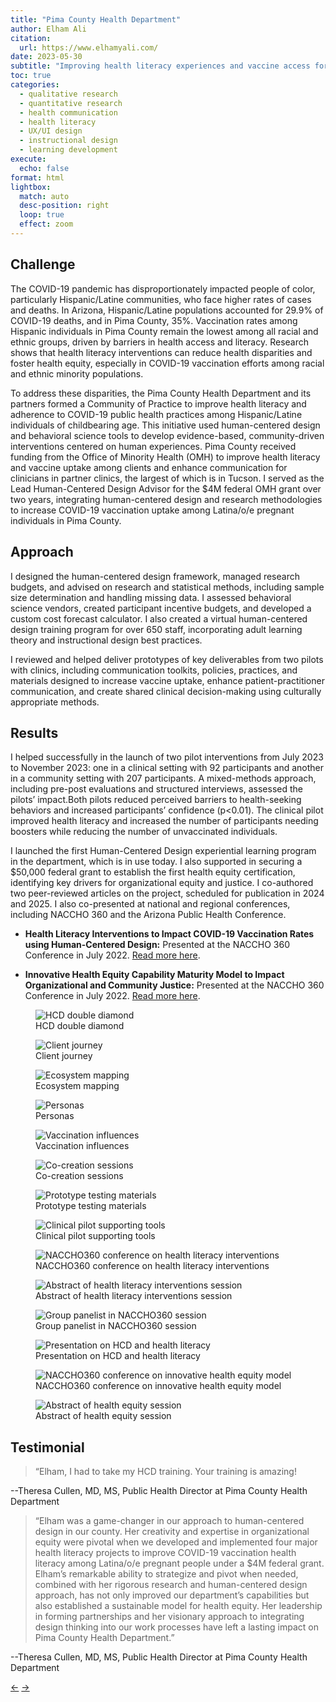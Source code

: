 ```yaml
---
title: "Pima County Health Department"
author: Elham Ali
citation:
  url: https://www.elhamyali.com/
date: 2023-05-30
subtitle: "Improving health literacy experiences and vaccine access for clients and health communication for clinicians."
toc: true
categories: 
  - qualitative research
  - quantitative research
  - health communication
  - health literacy
  - UX/UI design
  - instructional design 
  - learning development
execute: 
  echo: false
format: html
lightbox: 
  match: auto
  desc-position: right
  loop: true
  effect: zoom
---
```


## Challenge

The COVID-19 pandemic has disproportionately impacted people of color, particularly Hispanic/Latine communities, who face higher rates of cases and deaths. In Arizona, Hispanic/Latine populations accounted for 29.9% of COVID-19 deaths, and in Pima County, 35%. Vaccination rates among Hispanic individuals in Pima County remain the lowest among all racial and ethnic groups, driven by barriers in health access and literacy. Research shows that health literacy interventions can reduce health disparities and foster health equity, especially in COVID-19 vaccination efforts among racial and ethnic minority populations.

To address these disparities, the Pima County Health Department and its partners formed a Community of Practice to improve health literacy and adherence to COVID-19 public health practices among Hispanic/Latine individuals of childbearing age. This initiative used human-centered design and behavioral science tools to develop evidence-based, community-driven interventions centered on human experiences. Pima County received funding from the Office of Minority Health (OMH) to improve health literacy and vaccine uptake among clients and enhance communication for clinicians in partner clinics, the largest of which is in Tucson. I served as the Lead Human-Centered Design Advisor for the \$4M federal OMH grant over two years, integrating human-centered design and research methodologies to increase COVID-19 vaccination uptake among Latina/o/e pregnant individuals in Pima County.

## Approach

I designed the human-centered design framework, managed research budgets, and advised on research and statistical methods, including sample size determination and handling missing data. I assessed behavioral science vendors, created participant incentive budgets, and developed a custom cost forecast calculator. I also created a virtual human-centered design training program for over 650 staff, incorporating adult learning theory and instructional design best practices.

I reviewed and helped deliver prototypes of key deliverables from two pilots with clinics, including communication toolkits, policies, practices, and materials designed to increase vaccine uptake, enhance patient-practitioner communication, and create shared clinical decision-making using culturally appropriate methods.

## Results

I helped successfully in the launch of two pilot interventions from July 2023 to November 2023: one in a clinical setting with 92 participants and another in a community setting with 207 participants. A mixed-methods approach, including pre-post evaluations and structured interviews, assessed the pilots' impact.Both pilots reduced perceived barriers to health-seeking behaviors and increased participants' confidence (p\<0.01). The clinical pilot improved health literacy and increased the number of participants needing boosters while reducing the number of unvaccinated individuals.

I launched the first Human-Centered Design experiential learning program in the department, which is in use today. I also supported in securing a \$50,000 federal grant to establish the first health equity certification, identifying key drivers for organizational equity and justice. I co-authored two peer-reviewed articles on the project, scheduled for publication in 2024 and 2025. I also co-presented at national and regional conferences, including NACCHO 360 and the Arizona Public Health Conference.

-   **Health Literacy Interventions to Impact COVID-19 Vaccination Rates using Human-Centered Design:** Presented at the NACCHO 360 Conference in July 2022. [Read more here](https://www.eventscribe.net/2022/NA360/searchGlobal.asp?mode=Speakers&SearchQuery=).

-   **Innovative Health Equity Capability Maturity Model to Impact Organizational and Community Justice:** Presented at the NACCHO 360 Conference in July 2022. [Read more here](https://www.eventscribe.net/2022/NA360/searchGlobal.asp?mode=Speakers&SearchQuery=).

::: {layout-ncol="2"}
![HCD double diamond](1-pchd.png){group="gallery"}

![Client journey](4-pchd.png){group="gallery"}

![Ecosystem mapping](2-pchd.png){group="gallery"}

![Personas](3-pchd.png){group="gallery"}

![Vaccination influences](5-pchd.png){group="gallery"}

![Co-creation sessions](6-pchd.png){group="gallery"}

![Prototype testing materials](7-pchd.png){group="gallery"}

![Clinical pilot supporting tools](8-pchd.png){group="gallery"}

![NACCHO360 conference on health literacy interventions](9-pchd.png){group="gallery"}

![Abstract of health literacy interventions session](10-pchd.png){group="gallery"}

![Group panelist in NACCHO360 session](11-pchd.png){group="gallery"}

![Presentation on HCD and health literacy](12-pchd.png){group="gallery"}

![NACCHO360 conference on innovative health equity model](13-pchd.png){group="gallery"}

![Abstract of health equity session](14-pchd.png){group="gallery"}
:::

## Testimonial

> "Elham, I had to take my HCD training. Your training is amazing!

\--Theresa Cullen, MD, MS, Public Health Director at Pima County Health Department

> "Elham was a game-changer in our approach to human-centered design in our county. Her creativity and expertise in organizational equity were pivotal when we developed and implemented four major health literacy projects to improve COVID-19 vaccination health literacy among Latina/o/e pregnant people under a \$4M federal grant. Elham's remarkable ability to strategize and pivot when needed, combined with her rigorous research and human-centered design approach, has not only improved our department's capabilities but also established a sustainable model for health equity. Her leadership in forming partnerships and her visionary approach to integrating design thinking into our work processes have left a lasting impact on Pima County Health Department."

\--Theresa Cullen, MD, MS, Public Health Director at Pima County Health Department

<!-- Navigation Arrows -->

::: article-navigation
<a href="/featured-work/bridge-to-home/index.qmd" class="nav-arrow left-arrow">←</a> <!-- Left arrow for previous --> <a href="/featured-work/washington-state-board-health/index.qmd" class="nav-arrow right-arrow">→</a> <!-- Right arrow for next -->
:::
